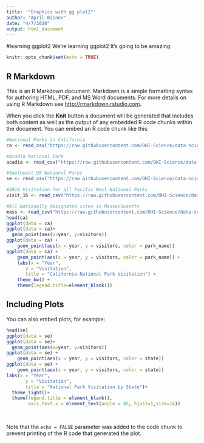 ```yaml
---
title: '"Graphics with gg plot2"'
author: "April Bisner"
date: "4/7/2020"
output: html_document
---
```

#learning ggplot2
We're learning ggplot2 It's going to be amazing. 
```r
knitr::opts_chunk$set(echo = TRUE)
```

## R Markdown

This is an R Markdown document. Markdown is a simple formatting syntax for authoring HTML, PDF, and MS Word documents. For more details on using R Markdown see <http://rmarkdown.rstudio.com>.

When you click the **Knit** button a document will be generated that includes both content as well as the output of any embedded R code chunks within the document. You can embed an R code chunk like this:

```r
#National Parks in California
ca <- read_csv("https://raw.githubusercontent.com/OHI-Science/data-science-training/master/data/ca.csv") 

#Acadia National Park
acadia <- read_csv("https://raw.githubusercontent.com/OHI-Science/data-science-training/master/data/acadia.csv")

#Southeast US National Parks
se <- read_csv("https://raw.githubusercontent.com/OHI-Science/data-science-training/master/data/se.csv")

#2016 Visitation for all Pacific West National Parks
visit_16 <- read_csv("https://raw.githubusercontent.com/OHI-Science/data-science-training/master/data/visit_16.csv")

#All Nationally designated sites in Massachusetts
mass <- read_csv("https://raw.githubusercontent.com/OHI-Science/data-science-training/master/data/mass.csv")
head(ca)
ggplot(data = ca)
ggplot(data = ca)+
  geom_point(aes(x=year, y=visitors))
ggplot(data = ca) +
    geom_point(aes(x = year, y = visitors, color = park_name))
ggplot(data = ca) +
    geom_point(aes(x = year, y = visitors, color = park_name)) +
    labs(x = "Year",
       y = "Visitation",
       title = "California National Park Visitation") +
    theme_bw() +
    theme(legend.title=element_blank())
```

## Including Plots

You can also embed plots, for example:

```r
head(se)
ggplot(data = se)
ggplot(data = se)+
  geom_point(aes(x=year, y=visitors))
ggplot(data = se) +
    geom_point(aes(x = year, y = visitors, color = state))
ggplot(data = se) +
    geom_point(aes(x = year, y = visitors, color = state))
labs(x = "Year",
       y = "Visitation",
       title = "National Park Visitation by State")+
  theme_light()+
  theme(legend.title = element_blank(),
        axis.text.x = element_text(angle = 45, hjust=1,size=14))
        
        
```

Note that the `echo = FALSE` parameter was added to the code chunk to prevent printing of the R code that generated the plot.
